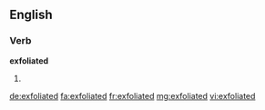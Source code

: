 ==English==

===Verb===
'''exfoliated'''

# {{en-past of|exfoliate}}

[[de:exfoliated]]
[[fa:exfoliated]]
[[fr:exfoliated]]
[[mg:exfoliated]]
[[vi:exfoliated]]